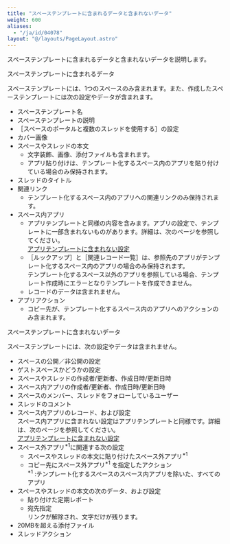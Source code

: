 ```yaml
---
title: "スペーステンプレートに含まれるデータと含まれないデータ"
weight: 600
aliases:
  - "/ja/id/04078"
layout: "@/layouts/PageLayout.astro"
---
```




スペーステンプレートに含まれるデータと含まれないデータを説明します。

<Heading id="manage_spacetemplate_spacetemplate_includedsettings_10">スペーステンプレートに含まれるデータ</Heading>

スペーステンプレートには、1つのスペースのみ含まれます。また、作成したスペーステンプレートには次の設定やデータが含まれます。

* スペーステンプレート名
* スペーステンプレートの説明
* <Wovn>［スペースのポータルと複数のスレッドを使用する］</Wovn>の設定
* カバー画像
* スペースやスレッドの本文
  * 文字装飾、画像、添付ファイルも含まれます。
  * アプリ貼り付けは、テンプレート化するスペース内のアプリを貼り付けている場合のみ保持されます。
* スレッドのタイトル
* 関連リンク
  * テンプレート化するスペース内のアプリへの関連リンクのみ保持されます。
* スペース内アプリ
  * アプリテンプレートと同様の内容を含みます。アプリの設定で、テンプレートに一部含まれないものがあります。詳細は、次のページを参照してください。  
    [アプリテンプレートに含まれない設定](/k/ja/id/04021.html)
  * <Wovn>［ルックアップ］</Wovn>と<Wovn>［関連レコード一覧］</Wovn>は、参照先のアプリがテンプレート化するスペース内のアプリの場合のみ保持されます。  
    テンプレート化するスペース以外のアプリを参照している場合、テンプレート作成時にエラーとなりテンプレートを作成できません。
  * レコードのデータは含まれません。
* アプリアクション
  * コピー先が、テンプレート化するスペース内のアプリへのアクションのみ含まれます。

<Heading id="manage_spacetemplate_spacetemplate_includedsettings_20">スペーステンプレートに含まれないデータ</Heading>

スペーステンプレートには、次の設定やデータは含まれません。

* スペースの公開／非公開の設定
* ゲストスペースかどうかの設定
* スペースやスレッドの作成者/更新者、作成日時/更新日時<Wovn></Wovn><Wovn></Wovn><Wovn></Wovn><Wovn></Wovn>
* スペース内アプリの作成者/更新者、作成日時/更新日時<Wovn></Wovn><Wovn></Wovn><Wovn></Wovn><Wovn></Wovn>
* スペースのメンバー、スレッドをフォローしているユーザー
* スレッドのコメント
* スペース内アプリのレコード、および設定  
  スペース内アプリに含まれない設定はアプリテンプレートと同様です。詳細は、次のページを参照してください。  
  [アプリテンプレートに含まれない設定](/k/ja/id/04021.html)
* スペース外アプリ<sup>*1</sup>に関連する次の設定
  * スペースやスレッドの本文に貼り付けたスペース外アプリ<sup>\*1</sup>
  * コピー先にスペース外アプリ<sup>\*1</sup> を指定したアクション  
    <sup>\*1</sup> :テンプレート化するスペースのスペース内アプリを除いた、すべてのアプリ
* スペースやスレッドの本文の次のデータ、および設定
  * 貼り付けた定期レポート
  * 宛先指定  
    リンクが解除され、文字だけが残ります。
* 20MBを超える添付ファイル
* スレッドアクション
